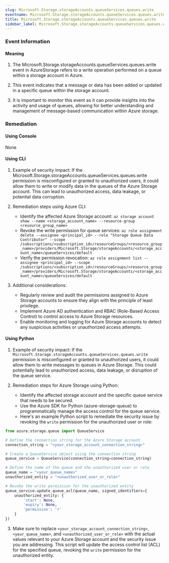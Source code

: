 ```yaml
--- 
slug: Microsoft.Storage.storageAccounts.queueServices.queues.write
eventname: Microsoft.Storage.storageAccounts.queueServices.queues.write
title: Microsoft.Storage.storageAccounts.queueServices.queues.write
sidebar_label: Microsoft.Storage.storageAccounts.queueServices.queues.write
---
```

                       
### Event Information

#### Meaning

1. The Microsoft.Storage.storageAccounts.queueServices.queues.write event in AzureStorage refers to a write operation performed on a queue within a storage account in Azure.

2. This event indicates that a message or data has been added or updated in a specific queue within the storage account.

3. It is important to monitor this event as it can provide insights into the activity and usage of queues, allowing for better understanding and management of message-based communication within Azure storage.

### Remediation

#### Using Console

None

#### Using CLI

1. Example of security impact: If the Microsoft.Storage.storageAccounts.queueServices.queues.write permission is misconfigured or granted to unauthorized users, it could allow them to write or modify data in the queues of the Azure Storage account. This can lead to unauthorized access, data leakage, or potential data corruption.

2. Remediation steps using Azure CLI:
   - Identify the affected Azure Storage account: `az storage account show --name <storage_account_name> --resource-group <resource_group_name>`
   - Revoke the write permission for queue services: `az role assignment delete --assignee <principal_id> --role "Storage Queue Data Contributor" --scope /subscriptions/<subscription_id>/resourceGroups/<resource_group_name>/providers/Microsoft.Storage/storageAccounts/<storage_account_name>/queueServices/default`
   - Verify the permission revocation: `az role assignment list --assignee <principal_id> --scope /subscriptions/<subscription_id>/resourceGroups/<resource_group_name>/providers/Microsoft.Storage/storageAccounts/<storage_account_name>/queueServices/default`

3. Additional considerations:
   - Regularly review and audit the permissions assigned to Azure Storage accounts to ensure they align with the principle of least privilege.
   - Implement Azure AD authentication and RBAC (Role-Based Access Control) to control access to Azure Storage resources.
   - Enable monitoring and logging for Azure Storage accounts to detect any suspicious activities or unauthorized access attempts.

#### Using Python

1. Example of security impact: If the `Microsoft.Storage.storageAccounts.queueServices.queues.write` permission is misconfigured or granted to unauthorized users, it could allow them to write messages to queues in Azure Storage. This could potentially lead to unauthorized access, data leakage, or disruption of the queue service.

2. Remediation steps for Azure Storage using Python:
   - Identify the affected storage account and the specific queue service that needs to be secured.
   - Use the Azure SDK for Python (azure-storage-queue) to programmatically manage the access control for the queue service.
   - Here's an example Python script to remediate the security issue by revoking the `write` permission for the unauthorized user or role:

```python
from azure.storage.queue import QueueService

# Define the connection string for the Azure Storage account
connection_string = "<your_storage_account_connection_string>"

# Create a QueueService object using the connection string
queue_service = QueueService(connection_string=connection_string)

# Define the name of the queue and the unauthorized user or role
queue_name = "<your_queue_name>"
unauthorized_entity = "<unauthorized_user_or_role>"

# Revoke the write permission for the unauthorized entity
queue_service.update_queue_acl(queue_name, signed_identifiers={
    unauthorized_entity: {
        'start': None,
        'expiry': None,
        'permission': 'r'
    }
})
```

3. Make sure to replace `<your_storage_account_connection_string>`, `<your_queue_name>`, and `<unauthorized_user_or_role>` with the actual values relevant to your Azure Storage account and the security issue you are addressing. This script will update the access control list (ACL) for the specified queue, revoking the `write` permission for the unauthorized entity.


 